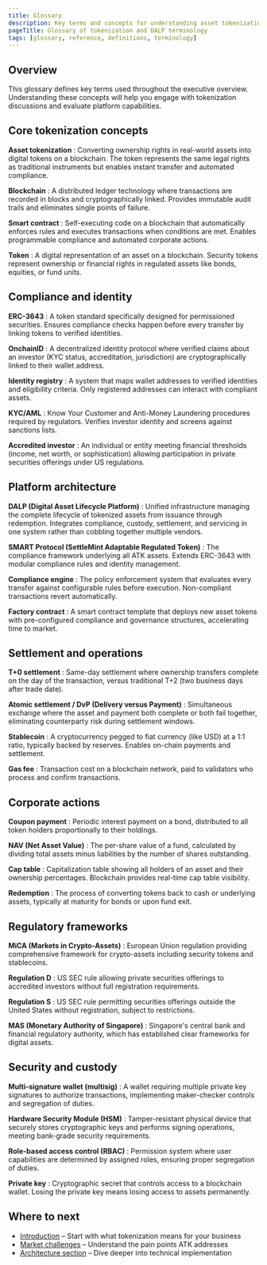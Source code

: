 ```yaml
---
title: Glossary
description: Key terms and concepts for understanding asset tokenization
pageTitle: Glossary of tokenization and DALP terminology
tags: [glossary, reference, definitions, terminology]
---
```


## Overview

This glossary defines key terms used throughout the executive overview.
Understanding these concepts will help you engage with tokenization discussions
and evaluate platform capabilities.

## Core tokenization concepts

**Asset tokenization** : Converting ownership rights in real-world assets into
digital tokens on a blockchain. The token represents the same legal rights as
traditional instruments but enables instant transfer and automated compliance.

**Blockchain** : A distributed ledger technology where transactions are recorded
in blocks and cryptographically linked. Provides immutable audit trails and
eliminates single points of failure.

**Smart contract** : Self-executing code on a blockchain that automatically
enforces rules and executes transactions when conditions are met. Enables
programmable compliance and automated corporate actions.

**Token** : A digital representation of an asset on a blockchain. Security
tokens represent ownership or financial rights in regulated assets like bonds,
equities, or fund units.

## Compliance and identity

**ERC-3643** : A token standard specifically designed for permissioned
securities. Ensures compliance checks happen before every transfer by linking
tokens to verified identities.

**OnchainID** : A decentralized identity protocol where verified claims about an
investor (KYC status, accreditation, jurisdiction) are cryptographically linked
to their wallet address.

**Identity registry** : A system that maps wallet addresses to verified
identities and eligibility criteria. Only registered addresses can interact with
compliant assets.

**KYC/AML** : Know Your Customer and Anti-Money Laundering procedures required
by regulators. Verifies investor identity and screens against sanctions lists.

**Accredited investor** : An individual or entity meeting financial thresholds
(income, net worth, or sophistication) allowing participation in private
securities offerings under US regulations.

## Platform architecture

**DALP (Digital Asset Lifecycle Platform)** : Unified infrastructure managing
the complete lifecycle of tokenized assets from issuance through redemption.
Integrates compliance, custody, settlement, and servicing in one system rather
than cobbling together multiple vendors.

**SMART Protocol (SettleMint Adaptable Regulated Token)** : The compliance
framework underlying all ATK assets. Extends ERC-3643 with modular compliance
rules and identity management.

**Compliance engine** : The policy enforcement system that evaluates every
transfer against configurable rules before execution. Non-compliant transactions
revert automatically.

**Factory contract** : A smart contract template that deploys new asset tokens
with pre-configured compliance and governance structures, accelerating time to
market.

## Settlement and operations

**T+0 settlement** : Same-day settlement where ownership transfers complete on
the day of the transaction, versus traditional T+2 (two business days after
trade date).

**Atomic settlement / DvP (Delivery versus Payment)** : Simultaneous exchange
where the asset and payment both complete or both fail together, eliminating
counterparty risk during settlement windows.

**Stablecoin** : A cryptocurrency pegged to fiat currency (like USD) at a 1:1
ratio, typically backed by reserves. Enables on-chain payments and settlement.

**Gas fee** : Transaction cost on a blockchain network, paid to validators who
process and confirm transactions.

## Corporate actions

**Coupon payment** : Periodic interest payment on a bond, distributed to all
token holders proportionally to their holdings.

**NAV (Net Asset Value)** : The per-share value of a fund, calculated by
dividing total assets minus liabilities by the number of shares outstanding.

**Cap table** : Capitalization table showing all holders of an asset and their
ownership percentages. Blockchain provides real-time cap table visibility.

**Redemption** : The process of converting tokens back to cash or underlying
assets, typically at maturity for bonds or upon fund exit.

## Regulatory frameworks

**MiCA (Markets in Crypto-Assets)** : European Union regulation providing
comprehensive framework for crypto-assets including security tokens and
stablecoins.

**Regulation D** : US SEC rule allowing private securities offerings to
accredited investors without full registration requirements.

**Regulation S** : US SEC rule permitting securities offerings outside the
United States without registration, subject to restrictions.

**MAS (Monetary Authority of Singapore)** : Singapore's central bank and
financial regulatory authority, which has established clear frameworks for
digital assets.

## Security and custody

**Multi-signature wallet (multisig)** : A wallet requiring multiple private key
signatures to authorize transactions, implementing maker-checker controls and
segregation of duties.

**Hardware Security Module (HSM)** : Tamper-resistant physical device that
securely stores cryptographic keys and performs signing operations, meeting
bank-grade security requirements.

**Role-based access control (RBAC)** : Permission system where user capabilities
are determined by assigned roles, ensuring proper segregation of duties.

**Private key** : Cryptographic secret that controls access to a blockchain
wallet. Losing the private key means losing access to assets permanently.

## Where to next

- [Introduction](/docs/executive-overview/introduction) – Start with what
  tokenization means for your business
- [Market challenges](/docs/executive-overview/market-challenges) – Understand
  the pain points ATK addresses
- [Architecture section](/docs/architecture) – Dive deeper into technical
  implementation
